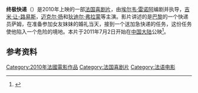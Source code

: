 {{noteTA
|T=zh-hans:终极快递;zh-hk:攞命速遞密密送;zh-tw:終極快遞;
|G1=Show
|1=zh-hans:终极快递;zh-hk:攞命速遞密密送;zh-tw:終極快遞;
}}
{{Infobox_Film |
  name     = 终极快递 |
  cn_name  = 终极快递|
  hk_name  = 攞命速遞密密送|
  tw_name  = 終極快遞|
  image          = |
  director       = [[埃尔韦·雷诺阿|埃尔韦·雷诺阿]]|
  writer         = [[埃尔韦·雷诺阿|埃尔韦·雷诺阿]]|
  starring       = [[吉米·让-路易斯|吉米·让-路易斯]]<br />[[迈克尔·扬|迈克尔·扬]]<br />[[狄迪尔·弗拉蒙|狄迪尔·弗拉蒙]]|
  producer       = |
  composer       = |
  studio         = Black Mask Productions|
  distributor    = |
  released       = 2010年|
  runtime        = |
  language       = 法语 |
  budget         = |
  preceded_by    = |
  followed_by    = |
  imdb_id        = |
}}
'''终极快递'''（{{lang-fr|Coursier}}）是2010年上映的一部[[法国|法国]][[喜剧片|喜剧片]]，由[[埃尔韦·雷诺阿|埃尔韦·雷诺阿]]编剧并执导，[[吉米·让-路易斯|吉米·让-路易斯]]，[[迈克尔·扬|迈克尔·扬]]和[[狄迪尔·弗拉蒙|狄迪尔·弗拉蒙]]等主演。影片讲述的是[[巴黎|巴黎]]的一个快递员萨姆，在准备参加女友妹妹的婚礼当天，接到一个送加急快递的任务，这份任务使他陷入一个危险的境地。本片于2011年7月2日开始在[[中国大陆|中国大陆]]公映<ref>{{cite web | language = zh-cn | publisher = 时光网 | title =《终极快递》今日公映 快递员玩转疯狂任务| url = http://news.mtime.com/2011/07/02/1463787.html| date = 2011-07-02 | accessdate = 2011-12-06 }}</ref>。
==参考资料==
{{reflist}}

[[Category:2010年法國電影作品|Category:2010年法國電影作品]]
[[Category:法国喜剧片|Category:法国喜剧片]]
[[Category:法语电影|Category:法语电影]]